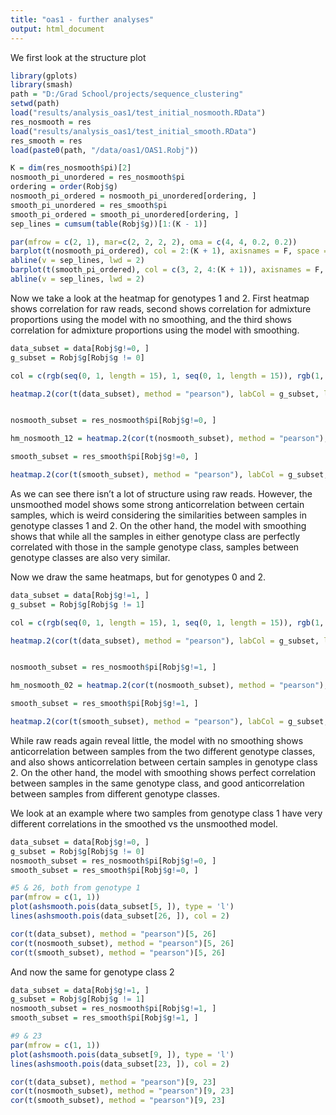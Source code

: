 ```yaml
---
title: "oas1 - further analyses"
output: html_document
---
```


We first look at the structure plot


```r
library(gplots)
library(smash)
path = "D:/Grad School/projects/sequence_clustering"
setwd(path)
load("results/analysis_oas1/test_initial_nosmooth.RData")
res_nosmooth = res
load("results/analysis_oas1/test_initial_smooth.RData")
res_smooth = res
load(paste0(path, "/data/oas1/OAS1.Robj"))
```


```r
K = dim(res_nosmooth$pi)[2]
nosmooth_pi_unordered = res_nosmooth$pi
ordering = order(Robj$g)
nosmooth_pi_ordered = nosmooth_pi_unordered[ordering, ]
smooth_pi_unordered = res_smooth$pi
smooth_pi_ordered = smooth_pi_unordered[ordering, ]
sep_lines = cumsum(table(Robj$g))[1:(K - 1)]

par(mfrow = c(2, 1), mar=c(2, 2, 2, 2), oma = c(4, 4, 0.2, 0.2))
barplot(t(nosmooth_pi_ordered), col = 2:(K + 1), axisnames = F, space = 0, border = NA, main = "structure plot for unsmoothed model", las = 1, ylim = c(0, 1), cex.axis = 1.5, cex.main = 1.4)
abline(v = sep_lines, lwd = 2)
barplot(t(smooth_pi_ordered), col = c(3, 2, 4:(K + 1)), axisnames = F, space = 0, border = NA, main = "structure plot for smoothed model", las = 1, ylim = c(0, 1), cex.axis = 1.5, cex.main = 1.4)
abline(v = sep_lines, lwd = 2)
```


Now we take a look at the heatmap for genotypes 1 and 2. First heatmap shows correlation for raw reads, second shows correlation for admixture proportions using the model with no smoothing, and the third shows correlation for admixture proportions using the model with smoothing.

```r
data_subset = data[Robj$g!=0, ]
g_subset = Robj$g[Robj$g != 0]

col = c(rgb(seq(0, 1, length = 15), 1, seq(0, 1, length = 15)), rgb(1, seq(1, 0 ,length = 15), seq(1, 0, length = 15)))

heatmap.2(cor(t(data_subset), method = "pearson"), labCol = g_subset, labRow = g_subset, scale = "none", trace = "none", distfun = function(x) dist(x, method = "euclidean"), col = col, hclustfun = function(x) hclust(x,method="average"), breaks = c(seq(-1, 0, 0.1), seq(0.05, 1, length.out = 20)))


nosmooth_subset = res_nosmooth$pi[Robj$g!=0, ]

hm_nosmooth_12 = heatmap.2(cor(t(nosmooth_subset), method = "pearson"), labCol = g_subset, labRow = g_subset, scale = "none", trace = "none", distfun = function(x) dist(x, method = "euclidean"), col = col, hclustfun = function(x) hclust(x,method="average"), breaks = c(seq(-1, 0, 0.1), seq(0.05, 1, length.out = 20)))

smooth_subset = res_smooth$pi[Robj$g!=0, ]

heatmap.2(cor(t(smooth_subset), method = "pearson"), labCol = g_subset, labRow = g_subset, scale = "none", trace = "none", distfun = function(x) dist(x, method = "euclidean"), col = col, hclustfun = function(x) hclust(x,method="average"), breaks = c(seq(-1, 0, 0.1), seq(0.05, 1, length.out = 20)))

```

As we can see there isn't a lot of structure using raw reads. However, the unsmoothed model shows some strong anticorrelation between certain samples, which is weird considering the similarities between samples in genotype classes 1 and 2. On the other hand, the model with smoothing shows that while all the samples in either genotype class are perfectly correlated with those in the sample genotype class, samples between genotype classes are also very similar.

Now we draw the same heatmaps, but for genotypes 0 and 2.

```r
data_subset = data[Robj$g!=1, ]
g_subset = Robj$g[Robj$g != 1]

col = c(rgb(seq(0, 1, length = 15), 1, seq(0, 1, length = 15)), rgb(1, seq(1, 0 ,length = 15), seq(1, 0, length = 15)))

heatmap.2(cor(t(data_subset), method = "pearson"), labCol = g_subset, labRow = g_subset, scale = "none", trace = "none", distfun = function(x) dist(x, method = "euclidean"), col = col, hclustfun = function(x) hclust(x,method="average"), breaks = c(seq(-1, 0, 0.1), seq(0.05, 1, length.out = 20)))


nosmooth_subset = res_nosmooth$pi[Robj$g!=1, ]

hm_nosmooth_02 = heatmap.2(cor(t(nosmooth_subset), method = "pearson"), labCol = g_subset, labRow = g_subset, scale = "none", trace = "none", distfun = function(x) dist(x, method = "euclidean"), col = col, hclustfun = function(x) hclust(x,method="average"), breaks = c(seq(-1, 0, 0.1), seq(0.05, 1, length.out = 20)))

smooth_subset = res_smooth$pi[Robj$g!=1, ]

heatmap.2(cor(t(smooth_subset), method = "pearson"), labCol = g_subset, labRow = g_subset, scale = "none", trace = "none", distfun = function(x) dist(x, method = "euclidean"), col = col, hclustfun = function(x) hclust(x,method="average"), breaks = c(seq(-1, 0, 0.1), seq(0.05, 1, length.out = 20)))

```

While raw reads again reveal little, the model with no smoothing shows anticorrelation between samples from the two different genotype classes, and also shows anticorrelation between certain samples in genotype class 2. On the other hand, the model with smoothing shows perfect correlation between samples in the same genotype class, and good anticorrelation between samples from different genotype classes.


We look at an example where two samples from genotype class 1 have very different correlations in the smoothed vs the unsmoothed model.

```r
data_subset = data[Robj$g!=0, ]
g_subset = Robj$g[Robj$g != 0]
nosmooth_subset = res_nosmooth$pi[Robj$g!=0, ]
smooth_subset = res_smooth$pi[Robj$g!=0, ]

#5 & 26, both from genotype 1
par(mfrow = c(1, 1))
plot(ashsmooth.pois(data_subset[5, ]), type = 'l')
lines(ashsmooth.pois(data_subset[26, ]), col = 2)

cor(t(data_subset), method = "pearson")[5, 26]
cor(t(nosmooth_subset), method = "pearson")[5, 26]
cor(t(smooth_subset), method = "pearson")[5, 26]

```


And now the same for genotype class 2


```r
data_subset = data[Robj$g!=1, ]
g_subset = Robj$g[Robj$g != 1]
nosmooth_subset = res_nosmooth$pi[Robj$g!=1, ]
smooth_subset = res_smooth$pi[Robj$g!=1, ]

#9 & 23
par(mfrow = c(1, 1))
plot(ashsmooth.pois(data_subset[9, ]), type = 'l')
lines(ashsmooth.pois(data_subset[23, ]), col = 2)

cor(t(data_subset), method = "pearson")[9, 23]
cor(t(nosmooth_subset), method = "pearson")[9, 23]
cor(t(smooth_subset), method = "pearson")[9, 23]
```